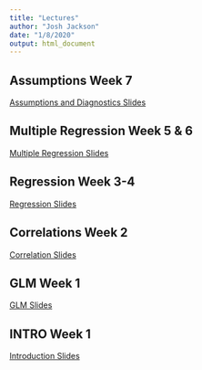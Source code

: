 ```yaml
---
title: "Lectures"
author: "Josh Jackson"
date: "1/8/2020"
output: html_document
---
```


## Assumptions Week 7
[Assumptions and Diagnostics Slides](/Lectures/Diagnostics-6.html)

## Multiple Regression Week 5 & 6
[Multiple Regression Slides](/Lectures/multregression-5.html)

## Regression Week 3-4
[Regression Slides](/Lectures/regression-4.html)

## Correlations Week 2
[Correlation Slides](/Lectures/Correlations-3.html)

## GLM Week 1
[GLM Slides](/Lectures/GLM-2.html)

## INTRO Week 1
[Introduction Slides](/Lectures/Introduction-1.html)

